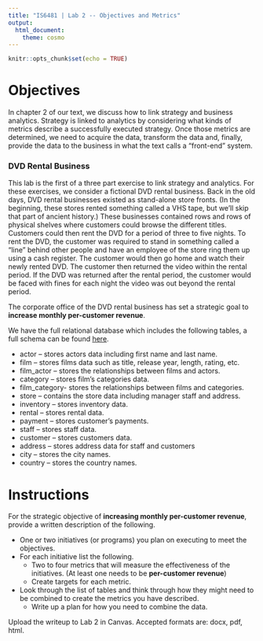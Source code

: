 ```yaml
---
title: "IS6481 | Lab 2 -- Objectives and Metrics"
output:
  html_document:
    theme: cosmo
---
```


```r
knitr::opts_chunk$set(echo = TRUE)
```

# Objectives
In chapter 2 of our text, we discuss how to link strategy and business analytics. Strategy is linked to analytics by considering what kinds of metrics describe a successfully executed strategy. Once those metrics are determined, we need to acquire the data, transform the data and, finally, provide the data to the business in what the text calls a "front-end" system.

### DVD Rental Business
This lab is the first of a three part exercise to link strategy and analytics. For these exercises, we consider a fictional DVD rental business. Back in the old days, DVD rental businesses existed as stand-alone store fronts. (In the beginning, these stores rented something called a VHS tape, but we'll skip that part of ancient history.) These businesses contained rows and rows of physical shelves where customers could browse the different titles. Customers could then rent the DVD for a period of three to five nights. To rent the DVD, the customer was required to stand in something called a "line" behind other people and have an employee of the store ring them up using a cash register. The customer would then go home and watch their newly rented DVD. The customer then returned the video within the rental period. If the DVD was returned after the rental period, the customer would be faced with fines for each night the video was out beyond the rental period.

The corporate office of the DVD rental business has set a strategic goal to **increase monthly per-customer revenue**.

We have the full relational database which includes the following tables, a full schema can be found [here](http://www.postgresqltutorial.com/postgresql-sample-database/).

* actor – stores actors data including first name and last name.
* film – stores films data such as title, release year, length, rating, etc.
* film_actor – stores the relationships between films and actors.
* category – stores film’s categories data.
* film_category- stores the relationships between films and categories.
* store – contains the store data including manager staff and address.
* inventory – stores inventory data.
* rental – stores rental data.
* payment – stores customer’s payments.
* staff – stores staff data.
* customer – stores customers data.
* address – stores address data for staff and customers
* city – stores the city names.
* country – stores the country names.

# Instructions
For the strategic objective of **increasing monthly per-customer revenue**, provide a written description of the following.

* One or two initiatives (or programs) you plan on executing to meet the objectives.
* For each initiative list the following.
    * Two to four metrics that will measure the effectiveness of the initiatives. (At least one needs to be **per-customer revenue**)
    * Create targets for each metric.
* Look through the list of tables and think through how they might need to be combined to create the metrics you have described.
    * Write up a plan for how you need to combine the data.

Upload the writeup to Lab 2 in Canvas. Accepted formats are: docx, pdf, html.
